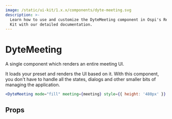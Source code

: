 ```yaml
---
image: /static/ui-kit/1.x.x/components/dyte-meeting.svg
description: >-
  Learn how to use and customize the DyteMeeting component in Ospi's React UI
  Kit with our detailed documentation.
---
```


# DyteMeeting

A single component which renders an entire meeting UI.

It loads your preset and renders the UI based on it.
With this component, you don't have to handle all the states,
dialogs and other smaller bits of managing the application.

```jsx live
<DyteMeeting mode="fill" meeting={meeting} style={{ height: '480px' }} />
```

## Props

<PropsTable of="dyte-meeting" />

<head>
  <title>React UI Kit DyteMeeting</title>
</head>
